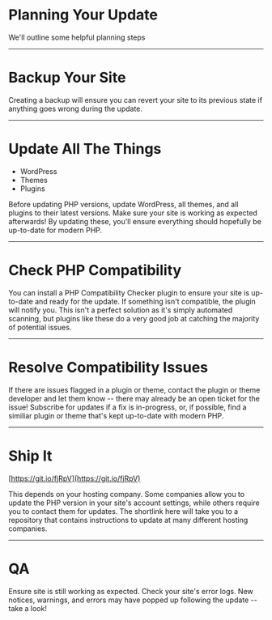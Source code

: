 
# Planning Your Update

<Notes>
	We'll outline some helpful planning steps
</Notes>

---

# Backup Your Site

<Notes>
	Creating a backup will ensure you can revert your site to its previous state if anything goes wrong during the update.
</Notes>

---

# Update All The Things

* WordPress
* Themes
* Plugins

<Notes>
	Before updating PHP versions, update WordPress, all themes, and all plugins to their latest versions.
	Make sure your site is working as expected afterwards! 
	By updating these, you'll ensure everything should hopefully be up-to-date for modern PHP.
</Notes>

--- 

# Check PHP Compatibility

<Notes>
	You can install a PHP Compatibility Checker plugin to ensure your site is up-to-date and ready for the update.
	If something isn't compatible, the plugin will notify you. 
	This isn't a perfect solution as it's simply automated scanning, but plugins like these do a very good job at catching the majority of potential issues.
</Notes>

---

# Resolve Compatibility Issues

<Notes>
	If there are issues flagged in a plugin or theme, contact the plugin or theme developer and let them know -- there may already be an open ticket for the issue!
	Subscribe for updates if a fix is in-progress, or, if possible, find a similiar plugin or theme that's kept up-to-date with modern PHP.
</Notes>

--- 

# Ship It

[https://git.io/fjRpV](https://git.io/fjRpV)

<Notes>
	This depends on your hosting company. 
	Some companies allow you to update the PHP version in your site's account settings, while others require you to contact them for updates.
	The shortlink here will take you to a repository that contains instructions to update at many different hosting companies.
</Notes>

---

# QA

<Notes>
	Ensure site is still working as expected.
	Check your site's error logs.
	New notices, warnings, and errors may have popped up following the update -- take a look!
</Notes>
